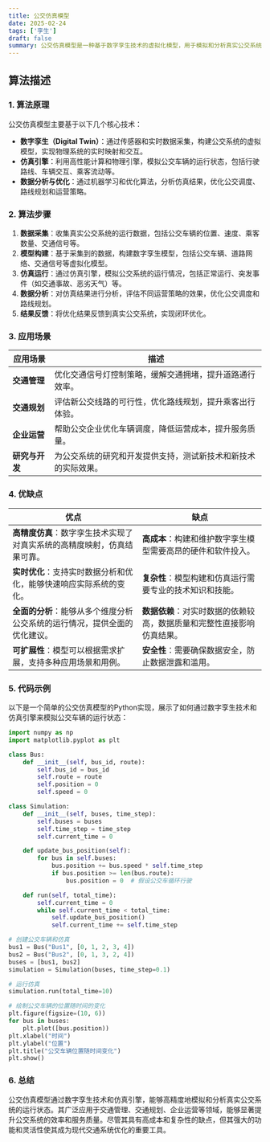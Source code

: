 ```yaml
---
title: 公交仿真模型
date: 2025-02-24
tags: ['孪生']
draft: false
summary: 公交仿真模型是一种基于数字孪生技术的虚拟化模型，用于模拟和分析真实公交系统的运行状态和行为。通过实时数据采集、仿真引擎和数据分析，公交仿真模型可以帮助优化公交运营、提升效率并降低成本。
---
```


## 算法描述

### 1. 算法原理

公交仿真模型主要基于以下几个核心技术：

- **数字孪生（Digital Twin）**：通过传感器和实时数据采集，构建公交系统的虚拟模型，实现物理系统的实时映射和交互。
- **仿真引擎**：利用高性能计算和物理引擎，模拟公交车辆的运行状态，包括行驶路线、车辆交互、乘客流动等。
- **数据分析与优化**：通过机器学习和优化算法，分析仿真结果，优化公交调度、路线规划和运营策略。

### 2. 算法步骤

1. **数据采集**：收集真实公交系统的运行数据，包括公交车辆的位置、速度、乘客数量、交通信号等。
2. **模型构建**：基于采集到的数据，构建数字孪生模型，包括公交车辆、道路网络、交通信号等虚拟化模型。
3. **仿真运行**：通过仿真引擎，模拟公交系统的运行情况，包括正常运行、突发事件（如交通事故、恶劣天气）等。
4. **数据分析**：对仿真结果进行分析，评估不同运营策略的效果，优化公交调度和路线规划。
5. **结果反馈**：将优化结果反馈到真实公交系统，实现闭环优化。

### 3. 应用场景

| 应用场景       | 描述                                                           |
| -------------- | -------------------------------------------------------------- |
| **交通管理**   | 优化交通信号灯控制策略，缓解交通拥堵，提升道路通行效率。       |
| **交通规划**   | 评估新公交线路的可行性，优化路线规划，提升乘客出行体验。       |
| **企业运营**   | 帮助公交企业优化车辆调度，降低运营成本，提升服务质量。         |
| **研究与开发** | 为公交系统的研究和开发提供支持，测试新技术和新技术的实际效果。 |

### 4. 优缺点

| 优点                                                                       | 缺点                                                                   |
| -------------------------------------------------------------------------- | ---------------------------------------------------------------------- |
| **高精度仿真**：数字孪生技术实现了对真实系统的高精度映射，仿真结果可靠。   | **高成本**：构建和维护数字孪生模型需要高昂的硬件和软件投入。           |
| **实时优化**：支持实时数据分析和优化，能够快速响应实际系统的变化。         | **复杂性**：模型构建和仿真运行需要专业的技术知识和技能。               |
| **全面的分析**：能够从多个维度分析公交系统的运行情况，提供全面的优化建议。 | **数据依赖**：对实时数据的依赖较高，数据质量和完整性直接影响仿真结果。 |
| **可扩展性**：模型可以根据需求扩展，支持多种应用场景和用例。               | **安全性**：需要确保数据安全，防止数据泄露和滥用。                     |

### 5. 代码示例

以下是一个简单的公交仿真模型的Python实现，展示了如何通过数字孪生技术和仿真引擎来模拟公交车辆的运行状态：

```python
import numpy as np
import matplotlib.pyplot as plt

class Bus:
    def __init__(self, bus_id, route):
        self.bus_id = bus_id
        self.route = route
        self.position = 0
        self.speed = 0

class Simulation:
    def __init__(self, buses, time_step):
        self.buses = buses
        self.time_step = time_step
        self.current_time = 0

    def update_bus_position(self):
        for bus in self.buses:
            bus.position += bus.speed * self.time_step
            if bus.position >= len(bus.route):
                bus.position = 0  # 假设公交车循环行驶

    def run(self, total_time):
        self.current_time = 0
        while self.current_time < total_time:
            self.update_bus_position()
            self.current_time += self.time_step

# 创建公交车辆和仿真
bus1 = Bus("Bus1", [0, 1, 2, 3, 4])
bus2 = Bus("Bus2", [0, 1, 3, 2, 4])
buses = [bus1, bus2]
simulation = Simulation(buses, time_step=0.1)

# 运行仿真
simulation.run(total_time=10)

# 绘制公交车辆的位置随时间的变化
plt.figure(figsize=(10, 6))
for bus in buses:
    plt.plot([bus.position))
plt.xlabel("时间")
plt.ylabel("位置")
plt.title("公交车辆位置随时间变化")
plt.show()
```

### 6. 总结

公交仿真模型通过数字孪生技术和仿真引擎，能够高精度地模拟和分析真实公交系统的运行状态。其广泛应用于交通管理、交通规划、企业运营等领域，能够显著提升公交系统的效率和服务质量。尽管其具有高成本和复杂性的缺点，但其强大的功能和灵活性使其成为现代交通系统优化的重要工具。
